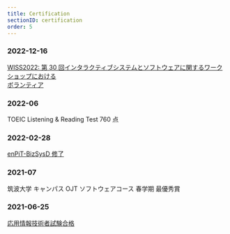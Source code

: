 ```yaml
---
title: Certification
sectionID: certification
order: 5
---
```



### 2022-12-16

<a href={wiss_pdf} target="_blank" rel="noopener noreferrer">
  WISS2022: 第 30 回インタラクティブシステムとソフトウェアに関するワークショップにおける
  <br />
  ボランティア
</a>

### 2022-06

TOEIC Listening & Reading Test 760 点

### 2022-02-28

<a href={enpit_pdf} target="_blank" rel="noopener noreferrer">
  enPiT-BizSysD 修了
</a>

### 2021-07

筑波大学 キャンパス OJT ソフトウェアコース 春学期 最優秀賞

### 2021-06-25

<a href={AP_pdf} target="_blank" rel="noopener noreferrer">
  応用情報技術者試験合格
</a>
